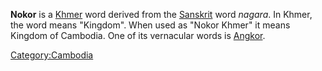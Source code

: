 '''Nokor''' is a [[Khmer]] word derived from the [[Sanskrit]] word ''nagara''. In Khmer, the word means "Kingdom". When used as "Nokor Khmer" it means Kingdom of Cambodia. One of its vernacular words is [[Angkor]].

{{stub}}
[[Category:Cambodia]]